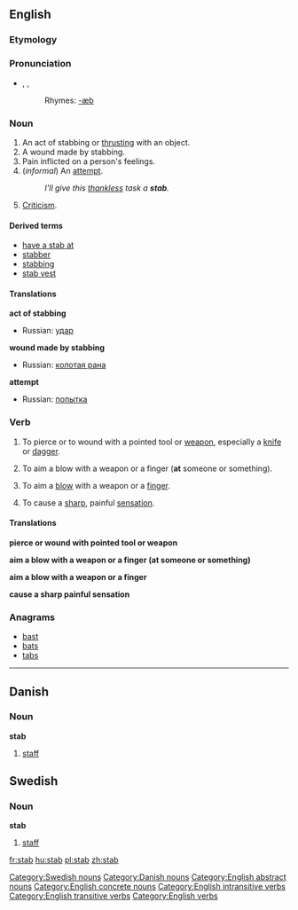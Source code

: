 ==English==

{{wikipedia}}

===Etymology===
{{ME.}}

===Pronunciation===
*{{AHD|stăb}}, {{IPA|/stæb/}}, {{SAMPA|/st{b/}}
*:Rhymes: [[Rhymes:English:-æb|-æb]]

===Noun===
{{en-noun}}

# An act of stabbing or [[thrust|thrusting]] with an object.
# A wound made by stabbing.
# Pain inflicted on a person's feelings.
#(''informal'') An [[attempt]].
#:''I'll give this [[thankless]] task a '''stab'''.''
# [[Criticism]].

====Derived terms====
*[[have a stab at]]
*[[stabber]]
*[[stabbing]]<!--adjective, noun-->
*[[stab vest]]

====Translations====
'''act of stabbing'''
{{top}}
{{mid}}
*Russian: [[удар]] {{m}}
{{bottom}}

'''wound made by stabbing'''
{{top}}
{{mid}}
*Russian: [[колотая рана]] {{f}}
{{bottom}}

'''attempt'''
{{top}}
{{mid}}
* Russian: [[попытка]] {{f}}
{{bottom}}

===Verb===
{{en-verb|stab|b|ed}}

#{{transitive}} To pierce or to wound with a pointed tool or [[weapon]], especially a [[knife]] or [[dagger]].
#{{transitive}} To aim a blow with a weapon or a finger ('''at''' someone or something).
#{{intransitive}} To aim a [[blow]] with a weapon or a [[finger]].
#{{intransitive}} To cause a [[sharp]], painful [[sensation]].

====Translations====
'''pierce or wound with pointed tool or weapon'''
{{top}}
{{mid}}
{{bottom}}

'''aim a blow with a weapon or a finger (at someone or something)'''
<!--this is the TRANSITIVE sense-->
{{top}}
{{mid}}
{{bottom}}

'''aim a blow with a weapon or a finger'''
<!--this is the INTRANSITIVE sense-->
{{top}}
{{mid}}
{{bottom}}

'''cause a sharp painful sensation'''
{{top}}
{{mid}}
{{bottom}}

===Anagrams===
*[[bast]]
*[[bat]]s
*[[tab]]s

----
==Danish==

===Noun===
'''stab''' {{c}}

#[[staff]]

==Swedish==

===Noun===
'''stab''' {{c}}

#[[staff]]

[[Category:Swedish nouns]]
[[Category:Danish nouns]]
[[Category:English abstract nouns]]
[[Category:English concrete nouns]]
[[Category:English intransitive verbs]]

[[Category:English transitive verbs]]
[[Category:English verbs]]

[[fr:stab]]
[[hu:stab]]
[[pl:stab]]
[[zh:stab]]